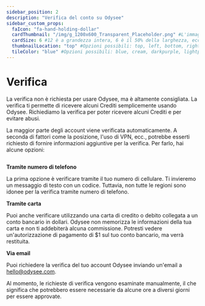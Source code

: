 ---
sidebar_position: 2
description: "Verifica del conto su Odysee"
sidebar_custom_props:
  faIcon: "fa-hand-holding-dollar"
  cardThumbnail: "/img/g_1200x600_Transparent_Placeholder.png" #L'immagine sulla scheda della categoria.
  cardSize: 6 #12 è a grandezza intera, 6 è il 50% della larghezza, ecc.
  thumbnailLocation: "top" #Opzioni possibili: top, left, bottom, right, none
  tileColor: "blue" #Opzioni possibili: blue, cream, darkpurple, lightpurple, mauve, orange, pink, none
---

# Verifica

La verifica non è richiesta per usare Odysee, ma è altamente consigliata. La verifica ti permette di ricevere alcuni Crediti semplicemente usando Odysee. Richiediamo la verifica per poter ricevere alcuni Crediti e per evitare abusi.

La maggior parte degli account viene verificata automaticamente. A seconda di fattori come la posizione, l'uso di VPN, ecc., potrebbe esserti richiesto di fornire informazioni aggiuntive per la verifica. Per farlo, hai alcune opzioni:

<Image img="/img/en/category-basics6.png"/>

**Tramite numero di telefono**

La prima opzione è verificare tramite il tuo numero di cellulare. Ti invieremo un messaggio di testo con un codice. Tuttavia, non tutte le regioni sono idonee per la verifica tramite numero di telefono.

**Tramite carta**

Puoi anche verificare utilizzando una carta di credito o debito collegata a un conto bancario in dollari. Odysee non memorizza le informazioni della tua carta e non ti addebiterà alcuna commissione. Potresti vedere un'autorizzazione di pagamento di $1 sul tuo conto bancario, ma verrà restituita.

**Via email**

Puoi richiedere la verifica del tuo account Odysee inviando un'email a hello@odysee.com.

Al momento, le richieste di verifica vengono esaminate manualmente, il che significa che potrebbero essere necessarie da alcune ore a diversi giorni per essere approvate.
